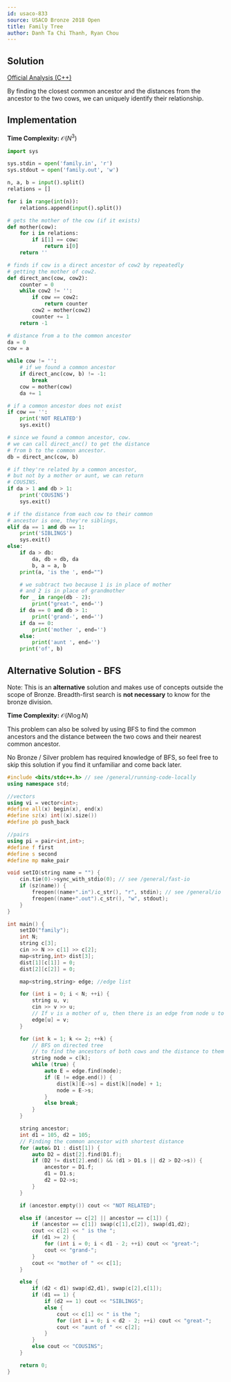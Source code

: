 ```yaml
---
id: usaco-833
source: USACO Bronze 2018 Open
title: Family Tree
author: Danh Ta Chi Thanh, Ryan Chou
---
```


## Solution

[Official Analysis (C++)](http://www.usaco.org/current/data/sol_family_bronze_open18.html)

By finding the closest common ancestor and the distances from the ancestor to the two cows, we can uniquely identify their relationship.
## Implementation
**Time Complexity:** $\mathcal{O}(N^3)$


<LanguageSection>
<PySection>
	
```py
import sys

sys.stdin = open('family.in', 'r')
sys.stdout = open('family.out', 'w')

n, a, b = input().split()
relations = []

for i in range(int(n)):     
	relations.append(input().split())

# gets the mother of the cow (if it exists)
def mother(cow):
	for i in relations:
		if i[1] == cow:
			return i[0]
	return ''

# finds if cow is a direct ancestor of cow2 by repeatedly 
# getting the mother of cow2.
def direct_anc(cow, cow2):
	counter = 0
	while cow2 != '':
		if cow == cow2:
			return counter
		cow2 = mother(cow2)
		counter += 1
	return -1

# distance from a to the common ancestor
da = 0
cow = a

while cow != '':
	# if we found a common ancestor
	if direct_anc(cow, b) != -1:
		break
	cow = mother(cow)
	da += 1

# if a common ancestor does not exist
if cow == '':
	print('NOT RELATED')
	sys.exit()

# since we found a common ancestor, cow.
# we can call direct_anc() to get the distance
# from b to the common ancestor.
db = direct_anc(cow, b)

# if they're related by a common ancestor, 
# but not by a mother or aunt, we can return
# COUSINS.
if da > 1 and db > 1:
	print('COUSINS')
	sys.exit()

# if the distance from each cow to their common 
# ancestor is one, they're siblings,
elif da == 1 and db == 1:
	print('SIBLINGS')
	sys.exit()
else:
	if da > db:
		da, db = db, da
		b, a = a, b
	print(a, 'is the ', end="")

	# we subtract two because 1 is in place of mother
	# and 2 is in place of grandmother
	for _ in range(db - 2):
		print("great-", end='')
	if da == 0 and db > 1:
		print('grand-', end='')
	if da == 0:
		print('mother ', end='')
	else:
		print('aunt ', end='')
	print('of', b)

```
</PySection>
</LanguageSection>

## Alternative Solution - BFS

Note: This is an **alternative** solution and makes use of concepts outside the
scope of Bronze. Breadth-first search is **not necessary** to know for the
bronze division.

**Time Complexity:** $\mathcal{O}(N \log N)$

This problem can also be solved by using BFS to find the common ancestors and
the distance between the two cows and their nearest common ancestor.

<Warning>

No Bronze / Silver problem has required knowledge of BFS, so feel free to skip
this solution if you find it unfamiliar and come back later.

</Warning>

<LanguageSection>
<CPPSection>

```cpp
#include <bits/stdc++.h> // see /general/running-code-locally
using namespace std;

//vectors
using vi = vector<int>;
#define all(x) begin(x), end(x)
#define sz(x) int((x).size())
#define pb push_back

//pairs
using pi = pair<int,int>;
#define f first
#define s second
#define mp make_pair

void setIO(string name = "") {
	cin.tie(0)->sync_with_stdio(0); // see /general/fast-io
	if (sz(name)) {
		freopen((name+".in").c_str(), "r", stdin); // see /general/io
		freopen((name+".out").c_str(), "w", stdout);
	}
}

int main() {
	setIO("family");
	int N;
	string c[3];
	cin >> N >> c[1] >> c[2];
	map<string,int> dist[3];
	dist[1][c[1]] = 0;
	dist[2][c[2]] = 0;

	map<string,string> edge; //edge list

	for (int i = 0; i < N; ++i) {
		string u, v;
		cin >> v >> u;
		// If v is a mother of u, then there is an edge from node u to node v.
		edge[u] = v;
	}

	for (int k = 1; k <= 2; ++k) {
		// BFS on directed tree
		// to find the ancestors of both cows and the distance to them
		string node = c[k];
		while (true) {
			auto E = edge.find(node);
			if (E != edge.end()) {
				dist[k][E->s] = dist[k][node] + 1;
				node = E->s;
			}
			else break;
		}
	}

	string ancestor;
	int d1 = 105, d2 = 105;
	// Finding the common ancestor with shortest distance
	for (auto& D1 : dist[1]) {
		auto D2 = dist[2].find(D1.f);
		if (D2 != dist[2].end() && (d1 > D1.s || d2 > D2->s)) {
			ancestor = D1.f;
			d1 = D1.s;
			d2 = D2->s;
		}
	}

	if (ancestor.empty()) cout << "NOT RELATED";

	else if (ancestor == c[2] || ancestor == c[1]) {
		if (ancestor == c[1]) swap(c[1],c[2]), swap(d1,d2);
		cout << c[2] << " is the ";
		if (d1 >= 2) {
			for (int i = 0; i < d1 - 2; ++i) cout << "great-";
			cout << "grand-";
		}
		cout << "mother of " << c[1];
	}

	else {
		if (d2 < d1) swap(d2,d1), swap(c[2],c[1]);
		if (d1 == 1) {
			if (d2 == 1) cout << "SIBLINGS";
			else {
				cout << c[1] << " is the ";
				for (int i = 0; i < d2 - 2; ++i) cout << "great-";
				cout << "aunt of " << c[2];
			}
		}
		else cout << "COUSINS";
	}

	return 0;
}
```

</CPPSection>

</LanguageSection>
